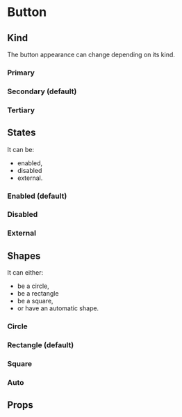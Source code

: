 
<Meta of={ButtonLinkStories} />

# Button

<Primary />

## Kind

The button appearance can change depending on its kind.

### Primary

<Canvas of={ButtonLinkStories.Primary} />

### Secondary (default)

<Canvas of={ButtonLinkStories.Secondary} />

### Tertiary

<Canvas of={ButtonLinkStories.Tertiary} />

## States

It can be:
* enabled,
* disabled
* external.

### Enabled (default)

<Canvas of={ButtonLinkStories.Enabled} />

### Disabled

<Canvas of={ButtonLinkStories.Disabled} />

### External

<Canvas of={ButtonLinkStories.ExternalLink} />

## Shapes

It can either:
* be a circle,
* be a rectangle
* be a square,
* or have an automatic shape.

### Circle

<Canvas of={ButtonLinkStories.Circle} />

### Rectangle (default)

<Canvas of={ButtonLinkStories.Rectangle} />

### Square

<Canvas of={ButtonLinkStories.Square} />

### Auto

<Canvas of={ButtonLinkStories.Auto} />

## Props

<ArgTypes of={ButtonLinkStories} />
